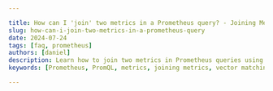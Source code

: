 ```yaml
---

title: How can I 'join' two metrics in a Prometheus query? - Joining Metrics in PromQL
slug: how-can-i-join-two-metrics-in-a-prometheus-query
date: 2024-07-24 
tags: [faq, prometheus]
authors: [daniel]
description: Learn how to join two metrics in Prometheus queries using PromQL. Discover techniques, best practices, and real-world examples for effective metric correlation.
keywords: [Prometheus, PromQL, metrics, joining metrics, vector matching, label matching, monitoring, time series]

---
```


<head>
<script
  type="application/ld+json"
  dangerouslySetInnerHTML={{ __html: JSON.stringify({
    "@context": "https://schema.org",
    "@type": "TechArticle",
    "headline": "How can I 'join' two metrics in a Prometheus query? - Joining Metrics in PromQL",
    "alternativeHeadline": "Learn Techniques to Join Metrics in Prometheus Using PromQL",
    "author": {
      "@type": "Person",
      "name": "Daniel"
    },
    "publisher": {
      "@type": "Organization",
      "name": "SigNoz",
      "logo": {
        "@type": "ImageObject",
        "url": "https://signoz.io/img/SigNozLogo-orange.svg"
      }
    },
    "datePublished": "2024-07-24T00:00:00Z",
    "dateModified": "2024-07-24T00:00:00Z",
    "mainEntityOfPage": {
      "@type": "WebPage",
      "@id": "https://signoz.io/guides/how-can-i-join-two-metrics-in-a-prometheus-query/"
    },
    "description": "Learn how to join two metrics in Prometheus queries using PromQL. Discover techniques, best practices, and real-world examples for effective metric correlation.",
    "keywords": "Prometheus, PromQL, metrics, joining metrics, vector matching, label matching, monitoring, time series",
    "articleSection": "Technology",
    "inLanguage": "en",
    "isPartOf": {
      "@type": "Blog",
      "name": "SigNoz Blog",
      "url": "https://signoz.io/blog/"
    },
    "about": [
      {
        "@type": "Thing",
        "name": "Prometheus",
        "description": "An open-source monitoring and alerting toolkit designed for reliability and scalability."
      },
      {
        "@type": "Thing",
        "name": "PromQL",
        "description": "Prometheus Query Language used to query and analyze metrics."
      },
      {
        "@type": "Thing",
        "name": "Metrics",
        "description": "Quantitative data used to measure and track the performance of a system."
      }
    ],
    "mentions": [
      {
        "@type": "SoftwareApplication",
        "name": "Prometheus",
        "applicationCategory": "Monitoring Tool"
      },
      {
        "@type": "SoftwareApplication",
        "name": "SigNoz",
        "applicationCategory": "Observability Platform"
      }
    ],
    "mainEntity": {
      "@type": "FAQPage",
      "mainEntity": [
        {
          "@type": "Question",
          "name": "How can I 'join' two metrics in a Prometheus query?",
          "acceptedAnswer": {
            "@type": "Answer",
            "text": "Joining two metrics in a Prometheus query allows you to correlate data from different sources. This process involves using PromQL (Prometheus Query Language) to combine metrics based on their labels and apply operations to the resulting data."
          }
        },
        {
          "@type": "Question",
          "name": "What is Prometheus?",
          "acceptedAnswer": {
            "@type": "Answer",
            "text": "Prometheus is an open-source monitoring and alerting toolkit designed for reliability and scalability. It collects and stores metrics as time series data, allowing users to query and analyze the data using its powerful query language, PromQL."
          }
        },
        {
          "@type": "Question",
          "name": "What is PromQL?",
          "acceptedAnswer": {
            "@type": "Answer",
            "text": "PromQL is the query language used by Prometheus to query and analyze metrics. It enables you to retrieve, manipulate, and analyze time-series data effectively."
          }
        },
        {
          "@type": "Question",
          "name": "What are the types of metrics in Prometheus?",
          "acceptedAnswer": {
            "@type": "Answer",
            "text": "Prometheus supports several metric types: Counter metrics, Gauge metrics, Histogram metrics, and Summary metrics."
          }
        },
        {
          "@type": "Question",
          "name": "What is vector matching in PromQL?",
          "acceptedAnswer": {
            "@type": "Answer",
            "text": "Vector matching is the primary method for joining metrics in PromQL. It allows you to combine time series based on their label sets."
          }
        },
        {
          "@type": "Question",
          "name": "What are some common techniques for joining metrics in Prometheus?",
          "acceptedAnswer": {
            "@type": "Answer",
            "text": "Common techniques include vector matching, label matching, and applying mathematical operations. Advanced techniques involve using modifiers like group_left and group_right."
          }
        },
        {
          "@type": "Question",
          "name": "What are some real-world examples of joined metric queries?",
          "acceptedAnswer": {
            "@type": "Answer",
            "text": "Examples include calculating resource utilization percentage, error rate with traffic metrics, and correlating application latency with CPU usage."
          }
        },
        {
          "@type": "Question",
          "name": "What are common pitfalls when joining metrics in Prometheus?",
          "acceptedAnswer": {
            "@type": "Answer",
            "text": "Common pitfalls include mismatched label sets, performance issues with high-cardinality metrics, and time alignment challenges."
          }
        }
      ]
    },
    "tutorial": {
      "@type": "HowTo",
      "name": "How to Join Two Metrics in a Prometheus Query",
      "step": [
        {
          "@type": "HowToStep",
          "name": "Identify the Metrics",
          "text": "Identify the metrics you want to join, such as http_requests_total and http_errors_total."
        },
        {
          "@type": "HowToStep",
          "name": "Analyze Label Sets",
          "text": "Analyze the label sets of both metrics to find common labels."
        },
        {
          "@type": "HowToStep",
          "name": "Construct the Query",
          "text": "Construct the basic query structure using the identified metrics and operator."
        },
        {
          "@type": "HowToStep",
          "name": "Add Label Matching",
          "text": "Add label matching criteria to the query."
        },
        {
          "@type": "HowToStep",
          "name": "Apply Operations or Aggregations",
          "text": "Apply additional operations or aggregations to derive meaningful insights."
        }
      ]
    }
  }) }}
/>
</head>

Joining two metrics in a Prometheus query allows you to correlate data from different sources, providing deeper insights into your system's behavior. This process involves using PromQL ([Prometheus Query Language](https://signoz.io/guides/promql-cheat-sheet/)) to combine metrics based on their labels and apply operations to the resulting data. By mastering metric joining, you'll unlock powerful analysis capabilities for your monitoring and observability needs.

## Understanding Prometheus Metrics and PromQL Basics

[Prometheus metrics](https://signoz.io/guides/what-are-the-4-types-of-metrics-in-prometheus/) form the foundation of monitoring in many modern systems. These time-series data points represent various aspects of your application and infrastructure performance. PromQL, the query language designed for Prometheus, enables you to retrieve, manipulate, and analyze these metrics effectively.

Labels play a crucial role in Prometheus metrics. They provide additional context to the data, allowing for fine-grained filtering and grouping. When joining metrics, these labels become the key to establishing relationships between different data sets.

### Types of Metrics in Prometheus

Prometheus supports several [metric types](https://signoz.io/docs/metrics-management/types-and-aggregation/):

- **Counter metrics**: These always increase over time and are useful for tracking totals, such as the number of requests processed.
- **[Gauge metrics](https://signoz.io/guides/what-is-the-difference-between-a-gauge-and-a-counter/)**: They can increase or decrease and represent current values, like memory usage.
- **Histogram and Summary metrics**: These provide distribution of values over time, often used for measuring request durations or response sizes.

## The Need for Joining Metrics in Prometheus

Combining data from multiple metrics becomes necessary in various scenarios:

1. Calculating ratios or percentages (e.g., error rate as a fraction of total requests)
2. Correlating application performance with infrastructure metrics
3. Comparing metrics from different services or components
4. Creating complex alert conditions based on multiple data sources

By joining metrics, you gain more comprehensive insights that aren't possible when querying single metrics in isolation. This approach allows for a holistic view of your system's health and performance.

## Techniques for Joining Metrics in Prometheus Queries

### Vector Matching

Vector matching is the primary method for joining metrics in PromQL. It allows you to combine time series based on their label sets. Here's a basic example:

```
http_requests_total / http_requests_total{status="200"}
```

This query calculates the ratio of total HTTP requests to successful (status 200) requests.

### Label Matching

To join metrics effectively, you need to understand how to match labels between different time series. PromQL uses label matching to determine which series to combine. For example:

```
sum(rate(http_requests_total[5m])) by (service) /
sum(rate(http_requests_total{status="200"}[5m])) by (service)
```

This query calculates the error rate for each service by matching the `service` label.

### Mathematical Operations

Once metrics are joined, you can apply various mathematical operations to derive meaningful insights:

```
100 * (1 - node_memory_MemAvailable_bytes / node_memory_MemTotal_bytes)
```

This query calculates the percentage of used memory by combining available and total memory metrics.

### Advanced Joining Techniques

For more complex scenarios, PromQL offers advanced joining modifiers:

- `group_left`: Used for many-to-one relationships
- `group_right`: Used for one-to-many relationships

Example using `group_left`:

```
sum(rate(http_requests_total[5m])) by (service) /
sum(rate(http_requests_total{status="200"}[5m])) by (service) *
on(service) group_left(slo_target) slo_targets
```

This query joins the error rate calculation with a separate `slo_targets` metric to include the SLO target in the result.

## Step-by-Step Guide: Joining Two Metrics in a Prometheus Query

1. Identify the metrics you want to join (e.g., `http_requests_total` and `http_errors_total`)
2. Analyze the label sets of both metrics to find common labels
3. Construct the basic query structure:

```
<metric1> <operator> <metric2>
```

1. Add label matching criteria:

```
<metric1> <operator> on(label1, label2) <metric2>

```

1. Apply additional operations or aggregations:

```
sum(rate(http_requests_total[5m])) by (service) /
sum(rate(http_errors_total[5m])) by (service)

```

This query calculates the error rate per service by joining request and error metrics.

### Common Pitfalls and How to Avoid Them

- **Mismatched label sets**: Ensure that the labels you're matching on exist in both metrics
- **Performance issues**: Be cautious when joining high-cardinality metrics; use aggregation to reduce the number of time series
- **Time alignment**: When joining metrics with different scrape intervals, use the `timestamp()` function to align the time series

## Real-World Examples of Joined Metric Queries

1. **Resource utilization percentage**:

```
100 - (avg by(instance) (rate(node_cpu_seconds_total{mode="idle"}[5m])) * 100)

```

1. **Error rate with traffic metrics**:

```
sum(rate(http_requests_total{status=~"5.."}[5m])) /
sum(rate(http_requests_total[5m])) * 100

```

1. **Correlating application latency with CPU usage**:

```
avg(http_request_duration_seconds) by (service) /
on(instance) group_left avg(rate(node_cpu_seconds_total{mode!="idle"}[5m])) by (instance)

```

## Key Takeaways

- Joining metrics in Prometheus enables complex and insightful queries
- Label matching is crucial for successful metric joining
- Vector matching and operations are the primary tools for joining in PromQL
- Consider performance implications when joining large or high-cardinality metrics
- Practice and experimentation are key to mastering metric joining in Prometheus

## FAQs

### What is the difference between inner and outer joins in PromQL?

PromQL doesn't have explicit inner and outer join operations. Instead, it uses vector matching with modifiers like `group_left` and `group_right` to achieve similar results. The default behavior is similar to an inner join, where only matching elements are included in the result.

### Can I join more than two metrics in a single Prometheus query?

Yes, you can join multiple metrics by chaining operations. For example:

```
(metric1 / metric2) * metric3
```

### How do I handle time alignment when joining metrics with different scrape intervals?

Use the `timestamp()` function to align time series before joining. For example:

```
metric1 and timestamp(metric2)
```

### Are there any performance concerns when joining high-cardinality metrics?

Yes, joining high-cardinality metrics can lead to performance issues and increased resource usage. To mitigate this:

1. Use aggregation to reduce the number of time series before joining
2. Apply filters to limit the scope of the join
3. Consider using recording rules for frequently used joins

## Enhance Your Monitoring with SigNoz

While Prometheus offers powerful monitoring capabilities, managing retention and scaling can become challenging as your infrastructure grows. [SigNoz](https://signoz.io/docs/introduction/) provides a comprehensive monitoring solution that builds upon Prometheus' strengths while addressing its limitations.

<GetStartedSigNoz />

With SigNoz, you can:
- Scale your monitoring infrastructure effortlessly
- Access advanced querying and visualization capabilities
- Benefit from integrated tracing and logging alongside metrics.
- Get high performance with the clickhouse database
- Take advantage of SigNoz's exceptional exception monitoring capabilities